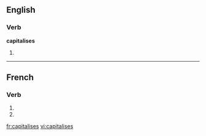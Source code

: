 ==English==

===Verb===
'''capitalises'''

# {{third-person singular of|[[capitalise]]}}

{{see|capitalisés}}

----

==French==

===Verb===
{{fr-verb-form}}

# {{form of|[[second-person|Second-person]] [[singular]] [[present indicative]]|capitaliser|lang=French}}
# {{form of|Second-person singular [[present subjunctive]]|capitaliser |lang=French}}

[[fr:capitalises]]
[[vi:capitalises]]